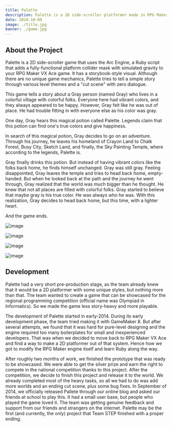 ```yaml
---
title: Palette
description: Palette is a 2D side-scroller platformer made in RPG Maker VX Ace. This game tries the impossible by creating a 2D side-scroller with a full physics engine for a game engine that was primarily meant for creating a simple 2D top-down RPG without coding. But we did it with Ruby.
date: 2020-10-09
image: ./title.jpg
banner: ./game.jpg
---
```


## About the Project

Palette is a 2D side-scroller game that uses the Arc Engine, a Ruby script that adds a fully-functional platform collider mask with simulated gravity to your RPG Maker VX Ace game.
It has a storybook-style visual.
Although there are no unique game mechanics, Palette tries to tell a simple story through various level themes and a "cut scene" with zero dialogue.

This game tells a story about a Gray person (named Gray) who lives in a colorful village with colorful folks.
Everyone here had vibrant colors, and they always appeared to be happy. However, Gray felt like he was out of place.
He had trouble fitting in with everyone else as his color was gray.

One day, Gray hears this magical potion called Palette.
Legends claim that this potion can find one's true colors and give happiness.

In search of this magical potion, Gray decides to go on an adventure.
Through his journey, he leaves his homeland of Crayon Land to Chalk Forest, Busy City, Sketch Land, and finally, the Sky Painting Temple, where according to the legends, Palette is.

Gray finally drinks this potion. But instead of having vibrant colors like the folks back home, he finds himself unchanged. Gray was still gray.
Feeling disappointed, Gray leaves the temple and tries to head back home, empty-handed.
But when he looked back at the path and the journey he went through, Gray realized that the world was much bigger than he thought.
He knew that not all places are filled with colorful folks.
Gray started to believe that maybe gray is his true color.
He was always who he was.
With this realization, Gray decides to head back home, but this time, with a lighter heart.

And the game ends.

<Row>
<Col>

![image](./engine-level.jpg)

</Col>
</Row>

<Row>
<Col>

![image](./story01.jpg)

</Col>
<Col>

![image](./story02.jpg)

</Col>
<Col>

![image](./story03.jpg)

</Col>
</Row>

## Development

Palette had a very short pre-production stage, as the team already knew that it would be a 2D platformer with some unique styles, but nothing more than that.
The team wanted to create a game that can be showcased for the regional programming competition (official name was Olympiad in Informatics).
So we made the game less story-heavy and more playable.

The development of Palette started in early-2014.
During its early development phase, the team tried making it with GameMaker 8.
But after several attempts, we found that it was hard for pure-level designing and the engine required too many boilerplates for small and inexperienced developers.
That was when we decided to move back to RPG Maker VX Ace and find a way to make a 2D platformer out of that system.
Hence how we got to modify the RPG Maker engine itself and learn Ruby along the way.

After roughly two months of work, we finished the prototype that was ready to be showcased.
We were able to get the silver prize and earn the right to compete in the national competition thanks to this project.
After the competition, we decide to finish this project and release it to the world.
We already completed most of the heavy tasks, so all we had to do was add more worlds and an ending cut scene, plus some bug fixes.
In September of 2014, we officially released Pallete through our online blog and asked our friends at school to play this.
It had a small user base, but people who played the game loved it.
The team was getting genuine feedback and support from our friends and strangers on the internet.
Palette may be the first (and currently, the only) project that Team STEP finished with a proper ending.
